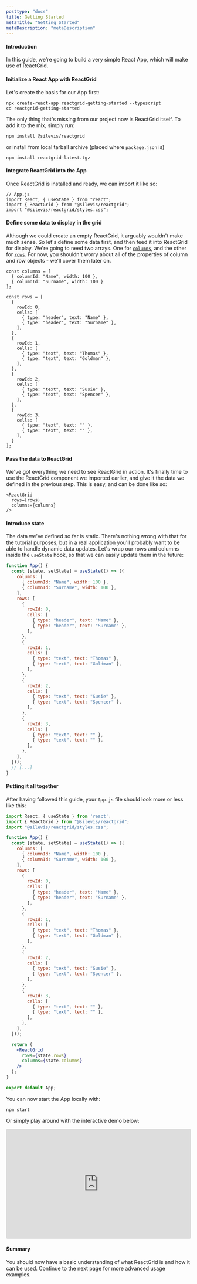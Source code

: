 ```yaml
---
posttype: "docs"
title: Getting Started
metaTitle: "Getting Started"
metaDescription: "metaDescription"
---
```


#### Introduction

In this guide, we're going to build a very simple React App, which will make use of ReactGrid.

#### Initialize a React App with ReactGrid

Let's create the basis for our App first:
```shell
npx create-react-app reactgrid-getting-started --typescript
cd reactgrid-getting-started
```

The only thing that's missing from our project now is ReactGrid itself.
To add it to the mix, simply run:
```shell
npm install @silevis/reactgrid
```

or install from local tarball archive (placed where `package.json` is)

```shell
npm install reactgrid-latest.tgz
```

####  Integrate ReactGrid into the App

Once ReactGrid is installed and ready, we can import it like so:
```tsx
// App.js
import React, { useState } from "react";
import { ReactGrid } from "@silevis/reactgrid";
import "@silevis/reactgrid/styles.css";
```

#### Define some data to display in the grid

Although we could create an empty ReactGrid, it arguably wouldn't make much sense.
So let's define some data first, and then feed it into ReactGrid for display.
We're going to need two arrays. One for [`columns`](/docs/3.0/7-api/0-interfaces/3-column/), and the other for [`rows`](/docs/3.0/7-api/0-interfaces/2-row/).
For now, you shouldn't worry about all of the properties of column and row objects -
we'll cover them later on. 

```tsx
const columns = [
  { columnId: "Name", width: 100 },
  { columnId: "Surname", width: 100 }
];

const rows = [
  {
    rowId: 0,
    cells: [
      { type: "header", text: "Name" },
      { type: "header", text: "Surname" },
    ],
  },
  {
    rowId: 1,
    cells: [
      { type: "text", text: "Thomas" },
      { type: "text", text: "Goldman" },
    ],
  },
  {
    rowId: 2,
    cells: [
      { type: "text", text: "Susie" },
      { type: "text", text: "Spencer" },
    ],
  },
  {
    rowId: 3,
    cells: [
      { type: "text", text: "" },
      { type: "text", text: "" },
    ],
  }
];
```

#### Pass the data to ReactGrid

We've got everything we need to see ReactGrid in action.
It's finally time to use the ReactGrid component we imported earlier, and give it the data
we defined in the previous step. This is easy, and can be done like so:

``` tsx
<ReactGrid
  rows={rows}
  columns={columns}
/>
```

#### Introduce state

The data we've defined so far is static. There's nothing wrong with that
for the tutorial purposes, but in a real application you'll probably want
to be able to handle dynamic data updates.
Let's wrap our rows and columns inside the `useState` hook, so that we can easily update them
in the future:

```jsx
function App() {
  const [state, setState] = useState(() => ({
    columns: [
      { columnId: "Name", width: 100 },
      { columnId: "Surname", width: 100 },
    ],
    rows: [
      {
        rowId: 0,
        cells: [
          { type: "header", text: "Name" },
          { type: "header", text: "Surname" },
        ],
      },
      {
        rowId: 1,
        cells: [
          { type: "text", text: "Thomas" },
          { type: "text", text: "Goldman" },
        ],
      },
      {
        rowId: 2,
        cells: [
          { type: "text", text: "Susie" },
          { type: "text", text: "Spencer" },
        ],
      },
      {
        rowId: 3,
        cells: [
          { type: "text", text: "" },
          { type: "text", text: "" },
        ],
      },
    ],
  }));
  // [...]
}

```

#### Putting it all together

After having followed this guide, your `App.js` file should look more or less like this:
```jsx
import React, { useState } from 'react';
import { ReactGrid } from "@silevis/reactgrid";
import "@silevis/reactgrid/styles.css";

function App() {
  const [state, setState] = useState(() => ({
    columns: [
      { columnId: "Name", width: 100 },
      { columnId: "Surname", width: 100 },
    ],
    rows: [
      {
        rowId: 0,
        cells: [
          { type: "header", text: "Name" },
          { type: "header", text: "Surname" },
        ],
      },
      {
        rowId: 1,
        cells: [
          { type: "text", text: "Thomas" },
          { type: "text", text: "Goldman" },
        ],
      },
      {
        rowId: 2,
        cells: [
          { type: "text", text: "Susie" },
          { type: "text", text: "Spencer" },
        ],
      },
      {
        rowId: 3,
        cells: [
          { type: "text", text: "" },
          { type: "text", text: "" },
        ],
      },
    ],
  }));

  return (
    <ReactGrid
      rows={state.rows}
      columns={state.columns}
    />
  );
}

export default App;
```

You can now start the App locally with:
```shell
npm start
```
Or simply play around with the interactive demo below:

<iframe
  src="https://stackblitz.com/edit/reactgrid-getting-started?embed=1&file=index.tsx&hideExplorer=1"
  style="width:100%; height:300px; border:0; border-radius: 4px; overflow:hidden;"
  title="reactgrid-getting-started"
  allow="geolocation; microphone; camera; midi; vr; accelerometer; gyroscope; payment; ambient-light-sensor; encrypted-media; usb"
  sandbox="allow-modals allow-forms allow-popups allow-scripts allow-same-origin"
></iframe>

#### Summary
You should now have a basic understanding of what ReactGrid is and how it can be used.
Continue to the next page for more advanced usage examples.
